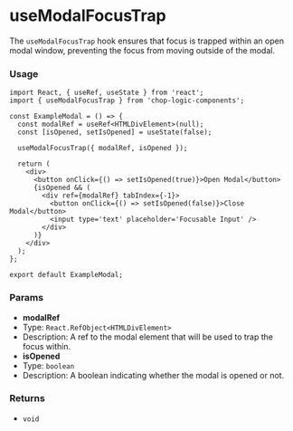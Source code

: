 
<Meta of={Stories} title='Hooks/useModalFocusTrap' />

# useModalFocusTrap

The `useModalFocusTrap` hook ensures that focus is trapped within an open modal window, preventing the focus from moving outside of the modal.

### Usage

```tsx
import React, { useRef, useState } from 'react';
import { useModalFocusTrap } from 'chop-logic-components';

const ExampleModal = () => {
  const modalRef = useRef<HTMLDivElement>(null);
  const [isOpened, setIsOpened] = useState(false);

  useModalFocusTrap({ modalRef, isOpened });

  return (
    <div>
      <button onClick={() => setIsOpened(true)}>Open Modal</button>
      {isOpened && (
        <div ref={modalRef} tabIndex={-1}>
          <button onClick={() => setIsOpened(false)}>Close Modal</button>
          <input type='text' placeholder='Focusable Input' />
        </div>
      )}
    </div>
  );
};

export default ExampleModal;
```

### Params

- **modalRef**
- Type: `React.RefObject<HTMLDivElement>`
- Description: A ref to the modal element that will be used to trap the focus within.
- **isOpened**
- Type: `boolean`
- Description: A boolean indicating whether the modal is opened or not.

### Returns

- `void`